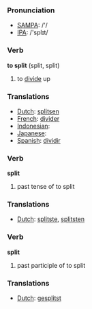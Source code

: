 === Pronunciation ===
*[[w:SAMPA|SAMPA]]: /'/
*[[w:IPA|IPA]]: /'splɪt/

=== Verb ===

'''to split''' (split, split)

# to [[divide]] up

=== Translations ===
*[[Dutch]]: [[splitsen]]
*[[French]]: [[divider]]
*[[Indonesian]]: [[]]
*[[Japanese]]: [[]]
*[[Spanish]]: [[dividir]]

=== Verb ===

'''split'''

# past tense of to split

=== Translations ===
*[[Dutch]]: [[splitste]], [[splitsten]]

=== Verb ===

'''split'''

# past participle of to split

=== Translations ===
*[[Dutch]]: [[gesplitst]]